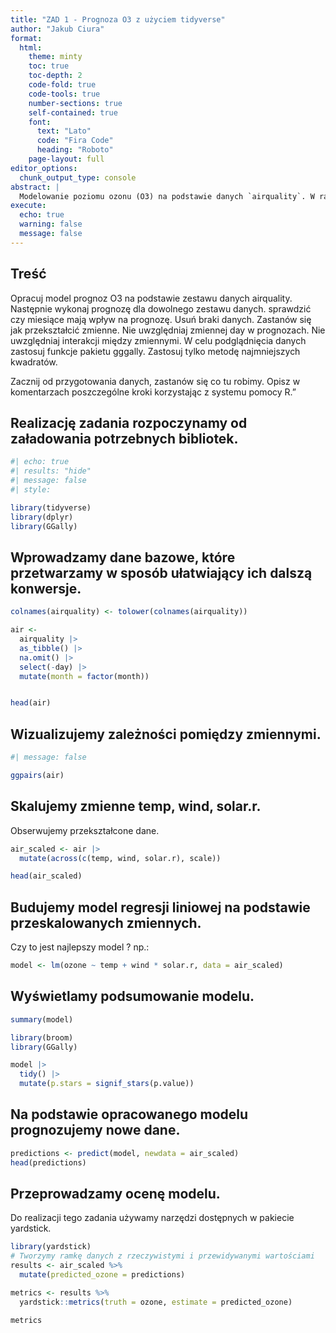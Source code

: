 ```yaml
---
title: "ZAD 1 - Prognoza O3 z użyciem tidyverse"
author: "Jakub Ciura"
format: 
  html:
    theme: minty            
    toc: true                 
    toc-depth: 2              
    code-fold: true           
    code-tools: true          
    number-sections: true
    self-contained: true     
    font:                     
      text: "Lato"            
      code: "Fira Code"       
      heading: "Roboto"       
    page-layout: full        
editor_options: 
  chunk_output_type: console
abstract: |
  Modelowanie poziomu ozonu (O3) na podstawie danych `airquality`. W ramach projektu dane zostały przygotowane i przetworzone przy użyciu pakietu `tidyverse`, a następnie zbudowano model regresji liniowej na podstawie przekształconych zmiennych.
execute:
  echo: true                 
  warning: false             
  message: false             
---
```


```{=html}
<!-- yaml - proszę poprawić. 
MRZ: Pan chyba stworzył wiele gałęzi, wiele zadań, ale głównym repo jest niewiele bo nie ma `pull requests`. Patrzę na pana repo i widę wiele `branch` otwrtych a nie scalonych. WYmga silnje ingerencji. 
-->
```
## Treść

Opracuj model prognoz O3 na podstawie zestawu danych airquality. Następnie wykonaj prognozę dla dowolnego zestawu danych. sprawdzić czy miesiące mają wpływ na prognozę. Usuń braki danych. Zastanów się jak przekształcić zmienne. Nie uwzględniaj zmiennej day w prognozach. Nie uwzględniaj interakcji między zmiennymi. W celu podglądnięcia danych zastosuj funkcje pakietu gggally. Zastosuj tylko metodę najmniejszych kwadratów.

Zacznij od przygotowania danych, zastanów się co tu robimy. Opisz w komentarzach poszczególne kroki korzystając z systemu pomocy R."

## Realizację zadania rozpoczynamy od załadowania potrzebnych bibliotek.

```r
#| echo: true
#| results: "hide"
#| message: false
#| style:

library(tidyverse)
library(dplyr)
library(GGally)
```

## Wprowadzamy dane bazowe, które przetwarzamy w sposób ułatwiający ich dalszą konwersje.

```r

colnames(airquality) <- tolower(colnames(airquality))

air <-
  airquality |>
  as_tibble() |>
  na.omit() |> 
  select(-day) |> 
  mutate(month = factor(month)) 


head(air)
```

## Wizualizujemy zależności pomiędzy zmiennymi.

```r
#| message: false

ggpairs(air)
```

## Skalujemy zmienne temp, wind, solar.r.

Obserwujemy przekształcone dane.

```r

air_scaled <- air |> 
  mutate(across(c(temp, wind, solar.r), scale))

head(air_scaled)


```

## Budujemy model regresji liniowej na podstawie przeskalowanych zmiennych.

Czy to jest najlepszy model ? np.:

```r

model <- lm(ozone ~ temp + wind * solar.r, data = air_scaled)
```

## Wyświetlamy podsumowanie modelu.

```r
summary(model)
```

```r
library(broom)
library(GGally)

model |> 
  tidy() |> 
  mutate(p.stars = signif_stars(p.value)) 
```

## Na podstawie opracowanego modelu prognozujemy nowe dane.

```r

predictions <- predict(model, newdata = air_scaled)
head(predictions)
```

## Przeprowadzamy ocenę modelu.

Do realizacji tego zadania używamy narzędzi dostępnych w pakiecie yardstick.

```r
library(yardstick)
# Tworzymy ramkę danych z rzeczywistymi i przewidywanymi wartościami
results <- air_scaled %>%
  mutate(predicted_ozone = predictions)

metrics <- results %>%
  yardstick::metrics(truth = ozone, estimate = predicted_ozone)

metrics
```
